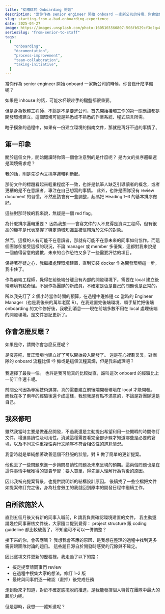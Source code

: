 ```yaml
---
title: "從糟糕的 Onboarding 開始"
description: "當你作為 senior engineer 開始 onboard 一家新公司的時候，你會做什麼準備呢？"
slug: starting-from-a-bad-onboarding-experience
date: 2025-04-27
image: https://images.unsplash.com/photo-1605165566807-508fb529cf3e?q=80&w=1470&auto=format&fit=crop&ixlib=rb-4.1.0&ixid=M3wxMjA3fDB8MHxwaG90by1wYWdlfHx8fGVufDB8fHx8fA%3D%3D
seriesSlug: "from-senior-to-staff"
tags:
  [
    "onboarding",
    "documentation",
    "process-improvement",
    "team-collaboration",
    "taking-initiative",
  ]
---
```


當你作為 senior engineer 開始 onboard 一家新公司的時候，你會做什麼準備呢？

如果是 inhouse 的話，可能水杯跟趁手的鍵盤都很重要。

但是身為軟體工程師，不論是不是要進公司，首先開始接觸工作的第一關應該都是開發環境建立。這個環境可能是熟悉或不熟悉的作業系統、程式語言所需。

瞎子摸象的過程中，如果有一份建立環境的指南文件，那就是再好不過的事情了。

## 第一印象

關於這個文件，開始閱讀時你第一個會注意到的是什麼呢？
是內文的排序邏輯還是環境需求呢？

我的話，則是先從內文排序邏輯判斷起。

那份文件的標題看起來輕重程度不一致，也許是執筆人缺乏引導讀者的概念，或者更糟的是不在意讀者，專注在自己想寫的事情。
此外，也許是團隊沒有 review document 的習慣，不然應該會有一些調整，起碼把 Heading 1–3 的基本排序做好。

這些對那時候的我來說，無疑是一個 red flag。

<Spacer />

為什麼排序邏輯重要？
因為我想——會寫文件的人不見得是資深工程師，但有很高的機率是代表掌握了特定領域知識並被信賴落於文件的對象。

然而，這樣的人有可能不在意讀者，那就有可能不在意未來的同事如何協作。而這個團隊卻接受這樣的現況，不論 manager 或 member 多優異，這都對我來說是一個值得留意的變數，未來的合作恐怕又多了一些需要評估的項目。

<Spacer />

保持著存疑之心，我繼續處理環境建置，直到安裝 docker 作為開發環境這一步，我卡住了。

作為前端工程師，覺得在前後端分離且有內部的開發環境下，需要在 local 建立後端環境有點奇怪。不過作為團隊的新成員，不確定是否是自己的問題也是正常的。

所以我先訂了 2 個小時當作時間的預算，在過程中邊修邊 cc 當時的 Engineer Manager（也是我後來的萬年老闆 R）。在我建置完後端環境、順手幫忙把後端 onboarding 的文件修好後，我收到消息——現在前端多數不用在 local 處理後端的開發環境，是文件忘記更新了。

## 你會怎麼反應？

如果是你，請問你會怎麼反應呢？

是沒差吧，反正環境也建立好了可以開始投入開發了。
還是在心裡劃叉叉，對團隊的 onboard 流程比個 👎
抑或是這個流程真爛，但是我來處理吧？

我選擇了最後一個。
也許是我可能真的比較拗直，誰叫這次 onboard 的經驗比上一份工作還卡呢。

前間公司因為專案技術選擇，真的需要建立前後端開發環境在 local 才能開發。
而我在多了兩年的經驗後還卡成這樣，我想我是有點不滿意的，不論是對團隊還是自己。

## 我來修吧

雖然我當時主要是做產品開發，不過我還是主動提出希望利用一些閒暇的時間修訂文件，增進易讀性及可用性，消滅這種需要看完全部步驟才知道哪些是必要的窘境，以及不同文件重複性與行文順序不符合相依性的尷尬情況。

我當時就是單純想著改善這個不舒服的狀態，對 R 做了簡單的更新提案。

他也丟了一些問題來進一步詢問易讀性問題及未來呈現的預期。這兩個問題也是在這件事情中我獲得的寶貴學習：要人買單，得先讓人理解行為背後的原因。

因此我補充提案背景，也提供說明新的結構設計原因。
後續找了一些空檔把文件如提案修訂完之後，身為社會勞工的我就回到原本的開發日程中繼續工作。

## 自所欲施於人

直到五個月後又有新的同事入職前，R 請我負責確認環境建置的文件。
我主動邀請幾位同事審核文件後，大家隨口提到覺得：
project structure 跟 coding guideline 都比較破舊了，不知道可不可以一併調整？

<Spacer />

接下來的你，會答應嗎？
我想我會答應的原因，是我想在整理的過程中找到更多需要跟團隊討論的題目。
這些題目源自於開發時感受的冗餘與不確定。

因此逐項文件更新的歷程裡，我走過了以下的路：

- 擬定提案請同事們 review
- 在過程中搜集大家的想法，修訂 1–2 版
- 最終與同事們逐一確認（畫押）後完成任務

<Spacer />

走到後來才知道，對於不確定感擺脫的推進，是我能發揮個人特質在團隊中最大的超能力呢。

但是那時，我想——誰知道呢？
